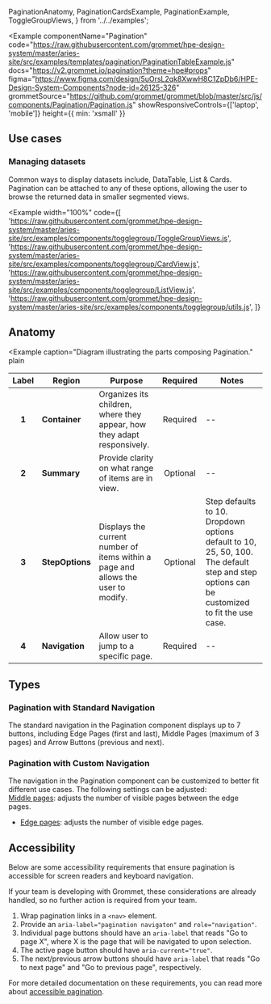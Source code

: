   PaginationAnatomy,
  PaginationCardsExample,
  PaginationExample,
  ToggleGroupViews,
} from '../../examples';

<Example
  componentName="Pagination"
  code="https://raw.githubusercontent.com/grommet/hpe-design-system/master/aries-site/src/examples/templates/pagination/PaginationTableExample.js"
  docs="https://v2.grommet.io/pagination?theme=hpe#props"
  figma="https://www.figma.com/design/5uOrsL2qk8XwwH8C1ZpDb6/HPE-Design-System-Components?node-id=26125-326"
  grommetSource="https://github.com/grommet/grommet/blob/master/src/js/components/Pagination/Pagination.js"
  showResponsiveControls={['laptop', 'mobile']}
  height={{ min: 'xsmall' }}
>
  <PaginationExample />
</Example>

## Use cases

### Managing datasets

Common ways to display datasets include, DataTable, List & Cards. Pagination can be attached to any of these options, allowing the user to browse the returned data in smaller segmented views.

<Example
  width="100%"
  code={[
    'https://raw.githubusercontent.com/grommet/hpe-design-system/master/aries-site/src/examples/components/togglegroup/ToggleGroupViews.js',
    'https://raw.githubusercontent.com/grommet/hpe-design-system/master/aries-site/src/examples/components/togglegroup/CardView.js',
    'https://raw.githubusercontent.com/grommet/hpe-design-system/master/aries-site/src/examples/components/togglegroup/ListView.js',
    'https://raw.githubusercontent.com/grommet/hpe-design-system/master/aries-site/src/examples/components/togglegroup/utils.js',
  ]}
>
  <ToggleGroupViews />
</Example>

## Anatomy

<Example
  caption="Diagram illustrating the parts composing Pagination."
  plain
>
  <PaginationAnatomy />
</Example>

| Label | Region          | Purpose                                                                            | Required | Notes                                                                                                                                      |
| :---: | --------------- | ---------------------------------------------------------------------------------- | :------: | ------------------------------------------------------------------------------------------------------------------------------------------ |
| **1** | **Container**   | Organizes its children, where they appear, how they adapt responsively.            | Required | --                                                                                                                                         |
| **2** | **Summary**     | Provide clarity on what range of items are in view.                                | Optional | --                                                                                                   |
| **3** | **StepOptions** | Displays the current number of items within a page and allows the user to modify.  | Optional | Step defaults to 10. Dropdown options default to 10, 25, 50, 100. The default step and step options can be customized to fit the use case. |
| **4** | **Navigation**  | Allow user to jump to a specific page.                                             | Required | --                                                                               |

## Types

### Pagination with Standard Navigation

The standard navigation in the Pagination component displays up to 7 buttons, including Edge Pages (first and last), Middle Pages (maximum of 3 pages) and Arrow Buttons (previous and next).

### Pagination with Custom Navigation

The navigation in the Pagination component can be customized to better fit different use cases. The following settings can be adjusted:  
[Middle pages](https://v2.grommet.io/pagination?theme=hpe#numberMiddlePages): adjusts the number of visible pages between the edge pages.  
- [Edge pages](https://v2.grommet.io/pagination?theme=hpe#numberEdgePages): adjusts the number of visible edge pages.  

## Accessibility

Below are some accessibility requirements that ensure pagination is accessible for screen readers and keyboard navigation.

If your team is developing with Grommet, these considerations are already handled, so no further action is required from your team.

1. Wrap pagination links in a `<nav>` element.
2. Provide an `aria-label="pagination navigaton"` and `role="navigation"`.
3. Individual page buttons should have an `aria-label` that reads "Go to page X", where X is the page that will be navigated to upon selection.
4. The active page button should have `aria-current="true"`.
5. The next/previous arrow buttons should have `aria-label` that reads "Go to next page" and "Go to previous page", respectively.

For more detailed documentation on these requirements, you can read more about [accessible pagination](https://www.a11ymatters.com/pattern/pagination/).